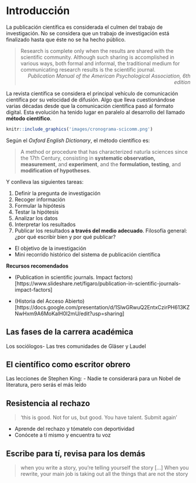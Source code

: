# Introducción {#intro}

La publicación científica es considerada el culmen del trabajo de investigación. No se considera que un trabajo de investigación está finalizado hasta que éste no se ha hecho público.

>Research is complete only when the results are shared with the scientific community. Although such sharing is accomplished in various ways, both formal and informal, the traditional medium for communicating research results is the scientific journal.
<div style="text-align: right"> _Publication Manual of the American Psychological Association, 6th edition_  </div>

La revista científica se considera el principal vehículo de comunicación científica por su velocidad de difusión. Algo que lleva cuestionándose varias décadas desde que la comunicación científica pasó al formato digital. Esta evolución ha tenido lugar en paralelo al desarrollo del llamado **método científico**.

```r
knitr::include_graphics('images/cronograma-scicomm.png')
```

Según el _Oxford English Dictionary_, el método científico es:

>A method or procedure that has characterized naturla sciences since the 17th Century, consisting in **systematic observation, measurement**, and **experiment**, and the **formulation, testing**, and **modification of hypotheses**.

Y conlleva las siguientes tareas:

1. Definir la pregunta de investigación
2. Recoger información
3. Formular la hipótesis
4. Testar la hipótesis
5. Analizar los datos
6. Interpretar los resultados
5. Publicar los resultados **a través del medio adecuado**.
Filosofía general: ¿por qué escribir bien y por qué publicar?
- El objetivo de la investigación
- Mini recorrido histórico del sistema de publicación científica

**Recursos recomendados**

- (Publication in scientific journals. Impact factors)[https://www.slideshare.net/figaro/publication-in-scientific-journals-impact-factors]

- (Historia del Acceso Abierto)[https://docs.google.com/presentation/d/1SlwGRwuQ2EntxCzirPH613KZNwHxm9A6MoKalH0I2mU/edit?usp=sharing]

## Las fases de la carrera académica

Los sociólogos- Las tres comunidades de Gläser y Laudel

## El científico como escritor obrero
Las lecciones de Stephen King:
- Nadie te considerará para un Nobel de literatura, pero serás el más leído

## Resistencia al rechazo
> 'this is good. Not for us, but good. You have talent. Submit again'

- Aprende del rechazo y tómatelo con deportividad
- Conócete a tí mismo y encuentra tu voz


## Escribe para tí, revisa para los demás

>when you write a story, you're telling yourself the story [...] When you rewrite, your main job is taking out all the things that are not the story

